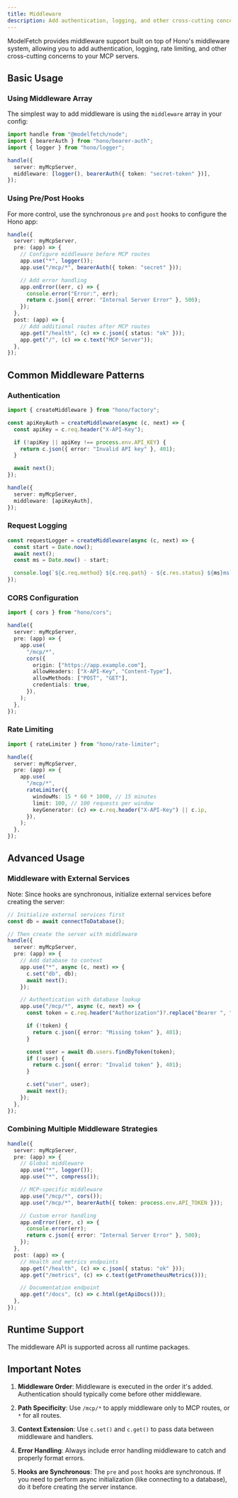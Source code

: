 ```yaml
---
title: Middleware
description: Add authentication, logging, and other cross-cutting concerns to your MCP servers
---
```


ModelFetch provides middleware support built on top of Hono's middleware system, allowing you to add authentication, logging, rate limiting, and other cross-cutting concerns to your MCP servers.

## Basic Usage

### Using Middleware Array

The simplest way to add middleware is using the `middleware` array in your config:

```typescript
import handle from "@modelfetch/node";
import { bearerAuth } from "hono/bearer-auth";
import { logger } from "hono/logger";

handle({
  server: myMcpServer,
  middleware: [logger(), bearerAuth({ token: "secret-token" })],
});
```

### Using Pre/Post Hooks

For more control, use the synchronous `pre` and `post` hooks to configure the Hono app:

```typescript
handle({
  server: myMcpServer,
  pre: (app) => {
    // Configure middleware before MCP routes
    app.use("*", logger());
    app.use("/mcp/*", bearerAuth({ token: "secret" }));

    // Add error handling
    app.onError((err, c) => {
      console.error("Error:", err);
      return c.json({ error: "Internal Server Error" }, 500);
    });
  },
  post: (app) => {
    // Add additional routes after MCP routes
    app.get("/health", (c) => c.json({ status: "ok" }));
    app.get("/", (c) => c.text("MCP Server"));
  },
});
```

## Common Middleware Patterns

### Authentication

```typescript
import { createMiddleware } from "hono/factory";

const apiKeyAuth = createMiddleware(async (c, next) => {
  const apiKey = c.req.header("X-API-Key");

  if (!apiKey || apiKey !== process.env.API_KEY) {
    return c.json({ error: "Invalid API key" }, 401);
  }

  await next();
});

handle({
  server: myMcpServer,
  middleware: [apiKeyAuth],
});
```

### Request Logging

```typescript
const requestLogger = createMiddleware(async (c, next) => {
  const start = Date.now();
  await next();
  const ms = Date.now() - start;

  console.log(`${c.req.method} ${c.req.path} - ${c.res.status} ${ms}ms`);
});
```

### CORS Configuration

```typescript
import { cors } from "hono/cors";

handle({
  server: myMcpServer,
  pre: (app) => {
    app.use(
      "/mcp/*",
      cors({
        origin: ["https://app.example.com"],
        allowHeaders: ["X-API-Key", "Content-Type"],
        allowMethods: ["POST", "GET"],
        credentials: true,
      }),
    );
  },
});
```

### Rate Limiting

```typescript
import { rateLimiter } from "hono/rate-limiter";

handle({
  server: myMcpServer,
  pre: (app) => {
    app.use(
      "/mcp/*",
      rateLimiter({
        windowMs: 15 * 60 * 1000, // 15 minutes
        limit: 100, // 100 requests per window
        keyGenerator: (c) => c.req.header("X-API-Key") || c.ip,
      }),
    );
  },
});
```

## Advanced Usage

### Middleware with External Services

Note: Since hooks are synchronous, initialize external services before creating the server:

```typescript
// Initialize external services first
const db = await connectToDatabase();

// Then create the server with middleware
handle({
  server: myMcpServer,
  pre: (app) => {
    // Add database to context
    app.use("*", async (c, next) => {
      c.set("db", db);
      await next();
    });

    // Authentication with database lookup
    app.use("/mcp/*", async (c, next) => {
      const token = c.req.header("Authorization")?.replace("Bearer ", "");

      if (!token) {
        return c.json({ error: "Missing token" }, 401);
      }

      const user = await db.users.findByToken(token);
      if (!user) {
        return c.json({ error: "Invalid token" }, 401);
      }

      c.set("user", user);
      await next();
    });
  },
});
```

### Combining Multiple Middleware Strategies

```typescript
handle({
  server: myMcpServer,
  pre: (app) => {
    // Global middleware
    app.use("*", logger());
    app.use("*", compress());

    // MCP-specific middleware
    app.use("/mcp/*", cors());
    app.use("/mcp/*", bearerAuth({ token: process.env.API_TOKEN }));

    // Custom error handling
    app.onError((err, c) => {
      console.error(err);
      return c.json({ error: "Internal Server Error" }, 500);
    });
  },
  post: (app) => {
    // Health and metrics endpoints
    app.get("/health", (c) => c.json({ status: "ok" }));
    app.get("/metrics", (c) => c.text(getPrometheusMetrics()));

    // Documentation endpoint
    app.get("/docs", (c) => c.html(getApiDocs()));
  },
});
```

## Runtime Support

The middleware API is supported across all runtime packages.

## Important Notes

1. **Middleware Order**: Middleware is executed in the order it's added. Authentication should typically come before other middleware.

2. **Path Specificity**: Use `/mcp/*` to apply middleware only to MCP routes, or `*` for all routes.

3. **Context Extension**: Use `c.set()` and `c.get()` to pass data between middleware and handlers.

4. **Error Handling**: Always include error handling middleware to catch and properly format errors.

5. **Hooks are Synchronous**: The `pre` and `post` hooks are synchronous. If you need to perform async initialization (like connecting to a database), do it before creating the server instance.
